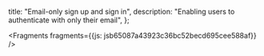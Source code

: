   title: "Email-only sign up and sign in",
  description: "Enabling users to authenticate with only their email",
};






<Fragments fragments={{js: jsb65087a43923c36bc52becd695cee588af}} />